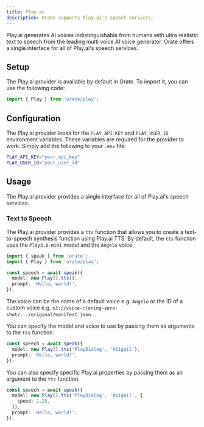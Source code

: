 ```yaml
---
title: Play.ai
description: Orate supports Play.ai's speech services.
---
```



Play.ai generates AI voices indistinguishable from humans with ultra realistic text to speech from the leading multi voice AI voice generator. Orate offers a single interface for all of Play.ai's speech services.

## Setup

The Play.ai provider is available by default in Orate. To import it, you can use the following code:

```ts
import { Play } from 'orate/play';
```

## Configuration

The Play.ai provider looks for the `PLAY_API_KEY` and `PLAY_USER_ID` environment variables. These variables are required for the provider to work. Simply add the following to your `.env` file:

```bash
PLAY_API_KEY="your_api_key"
PLAY_USER_ID="your_user_id"
```

## Usage

The Play.ai provider provides a single interface for all of Play.ai's speech services.

### Text to Speech

The Play.ai provider provides a `tts` function that allows you to create a text-to-speech synthesis function using Play.ai TTS. By default, the `tts` function uses the `Play3.0-mini` model and the `Angelo` voice.

```ts
import { speak } from 'orate';
import { Play } from 'orate/play';

const speech = await speak({
  model: new Play().tts(),
  prompt: 'Hello, world!',
});
```

The voice can be the name of a default voice e.g. `Angelo` or the ID of a custom voice e.g. `s3://voice-cloning-zero-shot/.../original/manifest.json`.

You can specify the model and voice to use by passing them as arguments to the `tts` function.

```ts
const speech = await speak({
  model: new Play().tts('PlayDialog', 'Abigail'),
  prompt: 'Hello, world!',
});
```

You can also specify specific Play.ai properties by passing them as an argument to the `tts` function.

```ts
const speech = await speak({
  model: new Play().tts('PlayDialog', 'Abigail', {
    speed: 1.25,
  }),
  prompt: 'Hello, world!',
});
```
